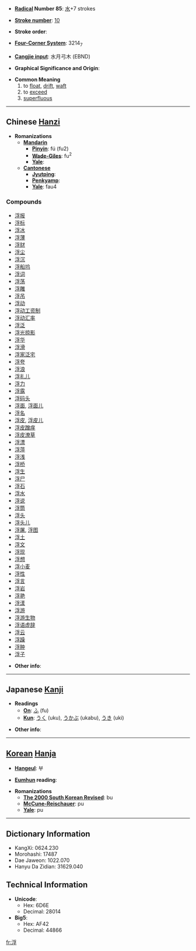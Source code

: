 * '''[[Wiktionary:Chinese radical index| Radical]] Number 85''': [[Wiktionary:Chinese radical index 水|水]]+7 strokes

* '''[[Wiktionary:Chinese total strokes index|Stroke number]]''': [[Wiktionary:Chinese total strokes index 10|10]]

* '''Stroke order''': 

* '''[[Wiktionary:Chinese four corner index|Four-Corner System]]''': 3214<sub>7</sub>

* '''[[Wiktionary:Chinese Cangjie index|Cangjie input]]''': 水月弓木 (EBND)

* '''Graphical Significance and Origin''': 

* '''Common Meaning'''
*# to [[float]], [[drift]], [[waft]]
*# to [[exceed]]
*# [[superfluous]]

----

== Chinese [[Hanzi]] ==

* '''Romanizations'''
** '''[[Mandarin]]'''
*** '''[[Pinyin]]''': fú (fu2)
*** '''[[Wade-Giles]]''': fu<sup>2</sup>
*** '''[[Yale]]''': 
** '''[[Cantonese]]'''
*** '''[[Jyutping]]''':
*** '''[[Penkyamp]]''': 
*** '''[[Yale]]''': fau4

===Compounds===
*[[浮报]]
*[[浮标]]
*[[浮冰]]
*[[浮薄]]
*[[浮财]]
*[[浮尘]]
*[[浮沉]]
*[[浮船坞]]
*[[浮词]]
*[[浮荡]]
*[[浮雕]]
*[[浮吊]]
*[[浮动]]
*[[浮动工资制]]
*[[浮动汇率]]
*[[浮泛]]
*[[浮光掠影]]
*[[浮华]]
*[[浮滑]]
*[[浮家泛宅]]
*[[浮夸]]
*[[浮浪]]
*[[浮礼儿]]
*[[浮力]]
*[[浮露]]
*[[浮码头]]
*[[浮面]], [[浮面儿]]
*[[浮名]]
*[[浮皮]], [[浮皮儿]]
*[[浮皮蹭痒]]
*[[浮皮潦草]]
*[[浮漂]]
*[[浮萍]]
*[[浮浅]]
*[[浮桥]]
*[[浮生]]
*[[浮尸]]
*[[浮石]]
*[[浮水]]
*[[浮说]]
*[[浮筒]]
*[[浮头]]
*[[浮头儿]]
*[[浮屠]], [[浮图]]
*[[浮土]]
*[[浮文]]
*[[浮现]]
*[[浮想]]
*[[浮小麦]]
*[[浮性]]
*[[浮言]]
*[[浮岩]]
*[[浮艳]]
*[[浮漾]]
*[[浮游]]
*[[浮游生物]]
*[[浮语虚辞]]
*[[浮云]]
*[[浮躁]]
*[[浮肿]]
*[[浮子]]

* '''Other info''': 

----

== Japanese [[Kanji]] ==

* '''Readings'''
** '''[[On]]''': [[ふ]] (fu)
** '''[[Kun]]''': [[うく]] (uku), [[うかぶ]] (ukabu), [[うき]] (uki)

* '''Other info''':  

----

== [[Korean]] [[Hanja]] ==

* '''[[Hangeul]]''': 부

* '''[[Eumhun]] reading''': 

* '''Romanizations'''
** '''[[The 2000 South Korean Revised Romanization|The 2000 South Korean Revised]]''': bu
** '''[[McCune-Reischauer]]''': pu
** '''[[Yale]]''': pu

----

== Dictionary Information ==

* KangXi: 0624.230
* Morohashi: 17487
* Dae Jaweon: 1022.070
* Hanyu Da Zidian: 31629.040

== Technical Information ==

* '''Unicode''':
** Hex: 6D6E
** Decimal: 28014
* '''Big5''':
** Hex: AF42
** Decimal: 44866

[[fr:浮]]